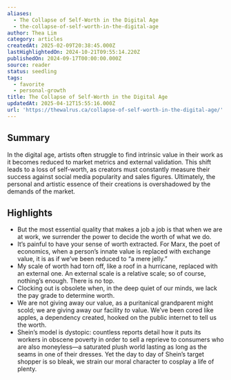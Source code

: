 ```yaml
---
aliases:
  - The Collapse of Self-Worth in the Digital Age
  - the-collapse-of-self-worth-in-the-digital-age
author: Thea Lim
category: articles
createdAt: 2025-02-09T20:38:45.000Z
lastHighlightedOn: 2024-10-21T09:55:14.220Z
publishedOn: 2024-09-17T00:00:00.000Z
source: reader
status: seedling
tags:
  - favorite
  - personal-growth
title: The Collapse of Self-Worth in the Digital Age
updatedAt: 2025-04-12T15:55:16.000Z
url: 'https://thewalrus.ca/collapse-of-self-worth-in-the-digital-age/'
---
```

## Summary

In the digital age, artists often struggle to find intrinsic value in their work as it becomes reduced to market metrics and external validation. This shift leads to a loss of self-worth, as creators must constantly measure their success against social media popularity and sales figures. Ultimately, the personal and artistic essence of their creations is overshadowed by the demands of the market.

## Highlights

- But the most essential quality that makes a job a job is that when we are at work, we surrender the power to decide the worth of what we do.
- It’s painful to have your sense of worth extracted. For Marx, the poet of economics, when a person’s innate value is replaced with exchange value, it is as if we’ve been reduced to “a mere jelly.”
- My scale of worth had torn off, like a roof in a hurricane, replaced with an external one. An external scale is a relative scale; so of course, nothing’s enough. There is no top.
- Clocking out is obsolete when, in the deep quiet of our minds, we lack the pay grade to determine worth.
- We are not giving away our value, as a puritanical grandparent might scold; we are giving away our facility _to_ value. We’ve been cored like apples, a dependency created, hooked on the public internet to tell us the worth.
- Shein’s model is dystopic: countless reports detail how it puts its workers in obscene poverty in order to sell a reprieve to consumers who are also moneyless—a saturated plush world lasting as long as the seams in one of their dresses. Yet the day to day of Shein’s target shopper is so bleak, we strain our moral character to cosplay a life of plenty.
